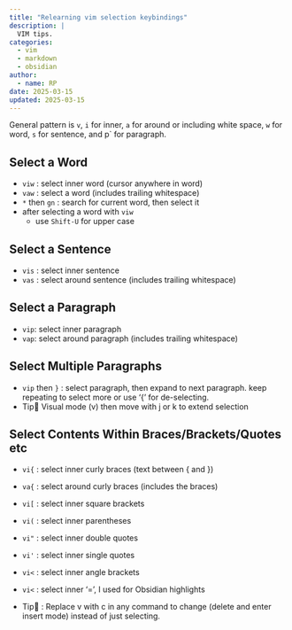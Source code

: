 ```yaml
---
title: "Relearning vim selection keybindings"
description: |
  VIM tips.
categories:
  - vim
  - markdown
  - obsidian
author:
  - name: RP
date: 2025-03-15
updated: 2025-03-15
---
```


General pattern is `v`, `i` for inner, `a` for around or including white space, `w` for word, `s` for sentence, and p` for paragraph. 

## Select a Word

- `viw` : select inner word (cursor anywhere in word)
- `vaw` : select a word (includes trailing whitespace)
- `*` then `gn` : search for current word, then select it
- after selecting a word with `viw` 
  - use `Shift-U` for upper case

## Select a Sentence

- `vis` : select inner sentence
- `vas` : select around sentence (includes trailing whitespace)

## Select a Paragraph

- `vip`: select inner paragraph
- `vap`: select around paragraph (includes trailing whitespace)

## Select Multiple Paragraphs

- `vip` then `}` : select paragraph, then expand to next paragraph. keep repeating to select more or use '{' for de-selecting.
- Tip💁 Visual mode (v) then move with j or k to extend selection

## Select Contents Within Braces/Brackets/Quotes etc

- `vi{` : select inner curly braces (text between { and })
- `va{` : select around curly braces (includes the braces)
- `vi[` : select inner square brackets
- `vi(` : select inner parentheses
- `vi"` : select inner double quotes
- `vi'` : select inner single quotes
- `vi<` : select inner angle brackets
- `vi<` : select inner '=', I used for Obsidian highlights 

- Tip💁 : Replace v with c in any command to change (delete and enter insert mode) instead of just selecting.

